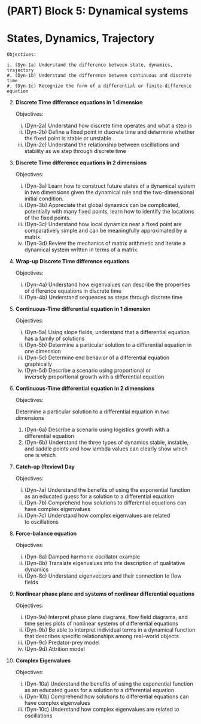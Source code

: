 # (PART) Block 5: Dynamical systems {.unnumbered}

# States, Dynamics, Trajectory 

    Objectives: 

    i. (Dyn-1a) Understand the difference between state, dynamics, trajectory 
    #. (Dyn-1b) Understand the difference between continuous and discrete time 
    #. (Dyn-1c) Recognize the form of a differential or finite-difference equation 

2. **Discrete Time difference equations in 1 dimension**

    Objectives: 

    i. (Dyn-2a) Understand how discrete time operates and what a step is  
    #. (Dyn-2b) Define a fixed point in discrete time and determine whether the fixed point is stable or unstable 
    #. (Dyn-2c) Understand the relationship between oscillations and stability as we step through discrete time 

3. **Discrete Time difference equations in 2 dimensions**

    Objectives: 

    i. (Dyn-3a) Learn how to construct future states of a dynamical system in two dimensions given the dynamical rule and the two-dimensional initial condition. 
    #. (Dyn-3b) Appreciate that global dynamics can be complicated, potentially with many fixed points, learn how to identify the locations of the fixed points. 
    #. (Dyn-3c) Understand how local dynamics near a fixed point are comparatively simple and can be meaningfully approximated by a matrix. 
    #. (Dyn-3d) Review the mechanics of matrix arithmetic and iterate a dynamical system written in terms of a matrix. 

4. **Wrap-up Discrete Time difference equations**

    Objectives: 

    i. (Dyn-4a) Understand how eigenvalues can describe the properties of difference equations in discrete time 
    #. (Dyn-4b) Understand sequences as steps through discrete time 

5. **Continuous-Time differential equation in 1 dimension**

    Objectives:

    i. (Dyn-5a) Using slope fields, understand that a differential equation has a family of solutions 
    #. (Dyn-5b) Determine a particular solution to a differential equation in one dimension 
    #. (Dyn-5c) Determine end behavior of a differential equation graphically 
    #. (Dyn-5d) Describe a scenario using proportional or inversely proportional growth with a differential equation 

6. **Continuous-Time differential equation in 2 dimensions**

    Objectives: 

    Determine a particular solution to a differential equation in two dimensions 
    #. (Dyn-6a) Describe a scenario using logistics growth with a differential equation 
    #. (Dyn-6b) Understand the three types of dynamics stable, instable, and saddle points and how lambda values can clearly show which one is which 

7. **Catch-up (Review) Day**

    Objectives: 

    i. (Dyn-7a) Understand the benefits of using the exponential function as an educated guess for a solution to a differential equation 
    #. (Dyn-7b) Comprehend how solutions to differential equations can have complex eigenvalues 
    #. (Dyn-7c) Understand how complex eigenvalues are related to oscillations 

8. **Force-balance equation**

    Objectives: 

    i. (Dyn-8a) Damped harmonic oscillator example
    #. (Dyn-8b) Translate eigenvalues into the description of qualitative dynamics
    #. (Dyn-8c) Understand eigenvectors and their connection to flow fields

9. **Nonlinear phase plane and systems of nonlinear differential equations**

    Objectives: 

    i. (Dyn-9a) Interpret phase plane diagrams, flow field diagrams, and time series plots of nonlinear systems of differential equations
    #. (Dyn-9b) Be able to interpret individual terms in a dynamical function that describes specific relationships among real-world objects
    #. (Dyn-9c) Predator-prey model
    #. (Dyn-9d) Attrition model

10. **Complex Eigenvalues**

    Objectives: 

    i. (Dyn-10a) Understand the benefits of using the exponential function as an educated guess for a solution to a differential equation 
    #. (Dyn-10b) Comprehend how solutions to differential equations can have complex eigenvalues 
    #. (Dyn-10c) Understand how complex eigenvalues are related to oscillations 
